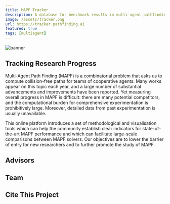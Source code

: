 ```yaml
---
title: MAPF Tracker
description: A database for benchmark results in multi-agent pathfinding
image: /assets/tracker.png
url: https://tracker.pathfinding.ai
featured: true
tags: [multiagent]
---
```



![banner](./image/tracker/banner.png)

## Tracking Research Progress

Multi-Agent Path Finding (MAPF) is a combinatorial problem that asks us to compute collision-free paths for teams of cooperative agents. Many works appear on this topic each year, and a large number of substantial advancements and improvements have been reported. Yet measuring overall progress in MAPF is difficult: there are many potential competitors, and the computational burden for comprehensive experimentation is prohibitively large. Moreover, detailed data from past experimentation is usually unavailable.

This online platform introduces a set of methodological and visualisation tools which can help the community establish clear indicators for state-of-the-art MAPF performance and which can facilitate large-scale comparisons between MAPF solvers. Our objectives are to lower the barrier of entry for new researchers and to further promote the study of MAPF.

## Advisors

<Grid class="not-prose my-4 gap-8" width={200}>
  <Member id="current/dharabor" />
  <MemberCard
    member={{
      title: "Peter Stuckey",
      description: "Professor",
      image:
        "https://tracker.pathfinding.ai/static/media/Peter.518af127c75fcb2d5dc4.jpg",
    }}
  />
  <MemberCard
    member={{
      title: "Muhammad Aamir Cheema",
      description: "Associate Professor",
      image:
        "https://tracker.pathfinding.ai/static/media/Aamir.8893714853bcb8b23ba3.jpeg",
    }}
  />
</Grid>

## Team

<Grid class="not-prose my-4 gap-8" width={200}>
  <Member id="alumni/bshen" />
  <Member id="current/zchen" />
  <MemberCard
    member={{
      title: "Will Holdsworth",
      description: "Winter Research 2024",
      image: "/assets/wholdsworth.jpg",
    }}
  />
  <MemberCard
    member={{
      title: "Ethel Lim",
      description: "Winter Research 2024",
      image: "https://cdn.jsdelivr.net/gh/alohe/avatars/png/notion_8.png",
    }}
  />
  <Member id="current/kzheng" />
</Grid>

## Cite This Project

<Cite source="MAPF_Tracker" variant="block" />
